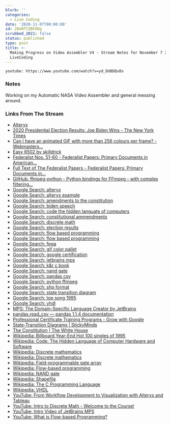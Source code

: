 ```yaml
---
blurb: ''
categories:
  - Live Coding
date: '2020-11-07T00:00:00'
id: 20eNTtZBFOOg
scrubbed_2021: false
status: published
type: post
title: >-
  Making Progress on Video Assembler V4 - Stream Notes for November 7 2020
  LiveCoding
---
```


`youtube: https://www.youtube.com/watch?v=yd_Dd8DQvDs`

### Notes

Working on my Automatic NASA Video Assembler and general messing around.


### Links From The Stream


- [Alteryx](https://www.alteryx.com/)
- [2020 Presidential Election Results: Joe Biden Wins - The New York Times](https://www.nytimes.com/interactive/2020/11/03/us/elections/results-president.html?action=click&pgtype=Article&state=default&module=styln-elections-2020&region=TOP_BANNER&context=storyline_menu_recirc)
- [Can I have an animated GIF with more than 256 colours per frame? - Webmasters...](https://webmasters.stackexchange.com/questions/304/can-i-have-an-animated-gif-with-more-than-256-colours-per-frame)
- [Easy 6502 by skilldrick](https://skilldrick.github.io/easy6502/)
- [Federalist Nos. 51-60 - Federalist Papers: Primary Documents in American...](https://guides.loc.gov/federalist-papers/text-51-60#s-lg-box-wrapper-25493427)
- [Full Text of The Federalist Papers - Federalist Papers: Primary Documents in...](https://guides.loc.gov/federalist-papers/full-text#TheFederalistPapers-51)
- [GitHub: ffmpeg-python - Python bindings for FFmpeg - with complex filtering...](https://github.com/kkroening/ffmpeg-python)
- [Google Search: alteryx](https://www.google.com/search?client=safari&rls=en&q=alteryx&ie=UTF-8&oe=UTF-8)
- [Google Search: alteryx example](https://www.google.com/search?client=safari&rls=en&q=alteryx+example&ie=UTF-8&oe=UTF-8)
- [Google Search: amendments to the constitution](https://www.google.com/search?client=safari&rls=en&q=amendments+to+the+constitution&ie=UTF-8&oe=UTF-8)
- [Google Search: biden speech](https://www.google.com/search?client=safari&rls=en&q=biden+speech&ie=UTF-8&oe=UTF-8)
- [Google Search: code the hidden languate of computers](https://www.google.com/search?client=safari&rls=en&q=code+the+hidden+languate+of+computers&ie=UTF-8&oe=UTF-8)
- [Google Search: constitutional ammendments](https://www.google.com/search?client=safari&rls=en&q=constitutional+ammendments&ie=UTF-8&oe=UTF-8)
- [Google Search: discrete math](https://www.google.com/search?client=safari&rls=en&q=discrete+math&ie=UTF-8&oe=UTF-8)
- [Google Search: election results](https://www.google.com/search?client=safari&rls=en&q=election+results&ie=UTF-8&oe=UTF-8)
- [Google Search: flow based programming](https://www.google.com/search?client=safari&rls=en&q=flow+based+programming&ie=UTF-8&oe=UTF-8)
- [Google Search: flow based programming](https://www.google.com/search?q=flow+based+programming&newwindow=1&client=safari&rls=en&source=lnms&tbm=vid&sa=X&ved=2ahUKEwjCrv_px_HsAhUsw1kKHWa-CRYQ_AUoAnoECB4QBA&biw=781&bih=489)
- [Google Search: fpga](https://www.google.com/search?client=safari&rls=en&q=fpga&ie=UTF-8&oe=UTF-8)
- [Google Search: gif color pallet](https://www.google.com/search?client=safari&rls=en&q=gif+color+pallet&ie=UTF-8&oe=UTF-8)
- [Google Search: google certification](https://www.google.com/search?client=safari&rls=en&q=google+certification&ie=UTF-8&oe=UTF-8)
- [Google Search: jetbrains mps](https://www.google.com/search?client=safari&rls=en&q=jetbrains+mps&ie=UTF-8&oe=UTF-8)
- [Google Search: k&r c book](https://www.google.com/search?client=safari&rls=en&q=k%26r+c+book&ie=UTF-8&oe=UTF-8)
- [Google Search: nand gate](https://www.google.com/search?client=safari&rls=en&q=nand+gate&ie=UTF-8&oe=UTF-8)
- [Google Search: pandas csv](https://www.google.com/search?client=safari&rls=en&q=pandas+csv&ie=UTF-8&oe=UTF-8)
- [Google Search: python ffmpeg](https://www.google.com/search?client=safari&rls=en&q=python+ffmpeg&ie=UTF-8&oe=UTF-8)
- [Google Search: shp format](https://www.google.com/search?client=safari&rls=en&q=shp+format&ie=UTF-8&oe=UTF-8)
- [Google Search: state transition diagram](https://www.google.com/search?client=safari&rls=en&q=state+transition+diagram&ie=UTF-8&oe=UTF-8)
- [Google Search: top song 1995](https://www.google.com/search?client=safari&rls=en&q=top+song+1995&ie=UTF-8&oe=UTF-8)
- [Google Search: vhdl](https://www.google.com/search?newwindow=1&client=safari&rls=en&q=vhdl&spell=1&sa=X&ved=2ahUKEwj7oPSi2PHsAhVJwlkKHU3NDVMQBSgAegQICxAp&biw=781&bih=489)
- [MPS: The Domain-Specific Language Creator by JetBrains](https://www.jetbrains.com/mps/)
- [pandas.read_csv — pandas 1.1.4 documentation](https://pandas.pydata.org/pandas-docs/stable/reference/api/pandas.read_csv.html)
- [Professional Certificate Training Programs - Grow with Google](https://grow.google/certificates/)
- [State-Transition Diagrams | StickyMinds](https://www.stickyminds.com/article/state-transition-diagrams)
- [The Constitution | The White House](https://www.whitehouse.gov/about-the-white-house/the-constitution/)
- [Wikipedia: Billboard Year-End Hot 100 singles of 1995](https://en.wikipedia.org/wiki/Billboard_Year-End_Hot_100_singles_of_1995)
- [Wikipedia: Code: The Hidden Language of Computer Hardware and Software](https://en.wikipedia.org/wiki/Code:_The_Hidden_Language_of_Computer_Hardware_and_Software)
- [Wikipedia: Discrete mathematics](https://en.wikipedia.org/wiki/Discrete_mathematics)
- [Wikipedia: Discrete mathematics](https://en.wikipedia.org/wiki/Discrete_mathematics#Graph_theory)
- [Wikipedia: Field-programmable gate array](https://en.wikipedia.org/wiki/Field-programmable_gate_array)
- [Wikipedia: Flow-based programming](https://en.wikipedia.org/wiki/Flow-based_programming)
- [Wikipedia: NAND gate](https://en.wikipedia.org/wiki/NAND_gate)
- [Wikipedia: Shapefile](https://en.wikipedia.org/wiki/Shapefile)
- [Wikipedia: The C Programming Language](https://en.wikipedia.org/wiki/The_C_Programming_Language)
- [Wikipedia: VHDL](https://en.wikipedia.org/wiki/VHDL)
- [YouTube: From Workflow Development to Visualization with Alteryx and Tableau](https://www.youtube.com/watch?v=g4iNepsC6t8)
- [YouTube: Intro to Discrete Math - Welcome to the Course!](https://www.youtube.com/watch?v=rdXw7Ps9vxc)
- [YouTube: Intro Video of JetBrains MPS](https://www.youtube.com/watch?v=eEUMAx3g6do&feature=youtu.be)
- [YouTube: What is Flow-based Programming?](https://www.youtube.com/watch?v=tBDjLXJw9Co)
